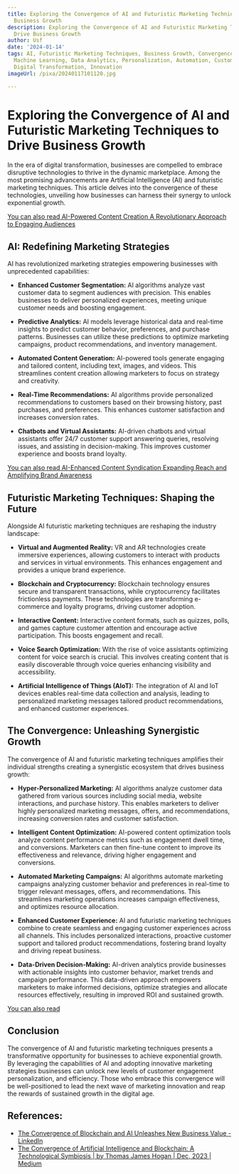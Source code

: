 ```yaml
---
title: Exploring the Convergence of AI and Futuristic Marketing Techniques to Drive
  Business Growth
description: Exploring the Convergence of AI and Futuristic Marketing Techniques to
  Drive Business Growth
author: Usf
date: '2024-01-14'
tags: AI, Futuristic Marketing Techniques, Business Growth, Convergence of Technology,
  Machine Learning, Data Analytics, Personalization, Automation, Customer Engagement,
  Digital Transformation, Innovation
imageUrl: /pixa/20240117101120.jpg

---
```

# Exploring the  Convergence of  AI and Futuristic Marketing Techniques  to Drive Business Growth

In the  era of digital transformation, businesses are compelled to embrace disruptive technologies to thrive in the dynamic marketplace. Among the most promising advancements are Artificial Intelligence (AI)  and futuristic marketing techniques. This article delves into the convergence of these technologies, unveiling how businesses can harness their synergy to unlock exponential growth.

[You can also read AI-Powered Content Creation A Revolutionary Approach to Engaging Audiences](AI-Powered%20Content%20Creation%20A%20Revolutionary%20Approach%20to%20Engaging%20Audiences)


## AI: Redefining Marketing  Strategies

AI has revolutionized marketing strategies empowering businesses with unprecedented capabilities:

* **Enhanced Customer Segmentation:** AI algorithms analyze vast customer data to segment audiences with precision. This enables businesses to deliver personalized experiences, meeting unique customer  needs  and  boosting engagement.

* **Predictive Analytics:** AI models leverage historical  data and real-time insights to predict customer behavior, preferences, and purchase patterns.  Businesses  can  utilize these predictions to optimize  marketing campaigns, product recommendations, and inventory management.

* **Automated Content Generation:** AI-powered tools generate engaging and tailored content,  including text, images, and videos. This streamlines content creation allowing  marketers to focus on  strategy and creativity.

*  **Real-Time Recommendations:** AI algorithms  provide personalized recommendations to customers based on their browsing history, past  purchases, and preferences. This enhances customer  satisfaction and increases conversion rates.

* **Chatbots and Virtual Assistants:**  AI-driven chatbots and virtual assistants offer 24/7 customer support  answering queries, resolving issues, and assisting in decision-making. This improves customer experience and boosts brand loyalty.

[You can also read  AI-Enhanced Content Syndication  Expanding Reach and Amplifying Brand Awareness](AI-Enhanced%20Content%20Syndication%20Expanding%20Reach%20and%20Amplifying%20Brand%20Awareness)


## Futuristic  Marketing Techniques: Shaping the Future

Alongside AI futuristic marketing techniques are reshaping the industry  landscape:

* **Virtual and Augmented Reality:** VR and AR technologies  create  immersive experiences, allowing customers to interact with products and services in virtual environments. This enhances engagement and provides a unique brand  experience.

* **Blockchain and Cryptocurrency:** Blockchain technology ensures secure and transparent transactions,  while cryptocurrency  facilitates frictionless payments. These technologies are transforming e-commerce and loyalty programs, driving customer adoption.

* **Interactive Content:** Interactive content formats, such as quizzes, polls, and games  capture customer attention and encourage active participation. This boosts engagement and recall.

*  **Voice Search Optimization:**  With the  rise of voice assistants optimizing content  for voice  search  is crucial. This involves creating content that  is easily discoverable through voice queries enhancing visibility and accessibility.

* **Artificial Intelligence of Things  (AIoT):** The integration of AI and IoT devices enables real-time data collection and analysis, leading to personalized marketing messages tailored product recommendations, and enhanced customer experiences.

## The Convergence: Unleashing Synergistic Growth

The convergence of AI and  futuristic marketing techniques amplifies their individual strengths creating a synergistic ecosystem that  drives business growth:

* **Hyper-Personalized Marketing:** AI algorithms analyze customer data gathered from various sources including social media, website interactions,  and purchase history. This enables marketers to deliver highly personalized marketing messages, offers, and recommendations, increasing conversion rates and customer satisfaction.

* **Intelligent Content Optimization:**  AI-powered content optimization tools analyze  content  performance metrics such as engagement dwell  time, and conversions. Marketers can  then fine-tune content to improve its effectiveness and relevance, driving higher  engagement and conversions.

* **Automated Marketing Campaigns:** AI algorithms automate  marketing campaigns analyzing customer behavior and preferences in real-time to  trigger relevant messages, offers, and recommendations. This streamlines marketing operations increases  campaign effectiveness, and  optimizes resource allocation.

* **Enhanced Customer Experience:** AI and futuristic marketing techniques  combine to create seamless and engaging customer experiences across  all channels. This includes personalized interactions, proactive customer  support and tailored product recommendations, fostering brand loyalty and driving repeat  business.

* **Data-Driven Decision-Making:** AI-driven analytics provide businesses with actionable insights  into customer behavior, market trends and campaign performance. This data-driven approach empowers marketers to make informed  decisions, optimize strategies and allocate resources effectively, resulting  in improved ROI and sustained growth.

[You can also read ]()


## Conclusion

The convergence of AI and futuristic marketing techniques presents  a transformative  opportunity for businesses to achieve exponential growth. By leveraging the capabilities of AI and adopting innovative marketing strategies businesses can unlock new levels  of customer engagement personalization, and efficiency. Those who embrace this convergence will be well-positioned to lead  the next wave of marketing innovation and  reap the rewards of sustained growth in  the digital age.

## References:
- [The Convergence of Blockchain and AI Unleashes New Business Value - LinkedIn](https://www.linkedin.com/pulse/convergence-blockchain-ai-unleashes-new)
- [The Convergence of Artificial Intelligence and Blockchain: A Technological Symbiosis | by Thomas James Hogan | Dec, 2023 | Medium](https://medium.com/@chaplainhogan/the-convergence-of-artificial-intelligence-and-blockchain-a-technological-symbiosis-b5dc9701a14a)
